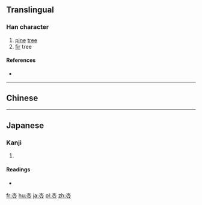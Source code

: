 {{also|松}}
==Translingual==

===Han character===
{{Han char|rn=75|rad=木|as=04|sn=8|four=|canj=DCI,XDCI|ids=⿱木公}}

# [[pine]] [[tree]]
# [[fir]] tree

====References====
* {{Han ref|kx=0517.011|hdz=21173.071|uh=67A9|ud=26537}}

----

==Chinese==
{{zh-see|松|v}}

----

==Japanese==

===Kanji===
{{ja-kanji|grade=|rs=木04}}

# {{defn|lang=ja|sort=木04}}

====Readings====
* {{ja-readings|on=[[しょう]] (shō)|kun=[[まつ]] (matsu)}}

[[fr:枩]]
[[hu:枩]]
[[ja:枩]]
[[pl:枩]]
[[zh:枩]]